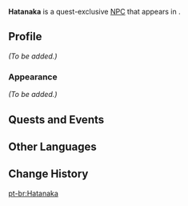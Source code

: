 {{Meta
<!-- REMOVE THIS TEMPLATE AFTER ADDING MISSING INFO -->
|missing_NPC_profile  = yes
}}
{{Character Infobox
|type             = Quest NPC
|image            = NPC Hatanaka.png
|realname         = 
|region           = Inazuma
|location         = Inazuma
|affiliation      = Tenryou Commission
|title            = Tenryou Commission Member
|voiceEN          = 
|voiceCN          = 
|voiceJP          = 
}}
'''Hatanaka''' is a quest-exclusive [[NPC]] that appears in {{Quest|The Firmiana Leaf Falls}}.

==Profile==
<!--detailed story/lore information goes here-->
''(To be added.)''

===Appearance===
''(To be added.)''

==Quests and Events==
{{Quests and Events}}

==Other Languages==
{{Other Languages
|default_hidden = 1
|en      = Hatanaka
|zhs     = 畑中
|zhs_rm  = Tiánzhōng
|zht     = 畑中
|zht_rm  = Tiánzhōng
|ja      = 畑中
|ja_rm   = Hatanaka
|ko      = 하타나카
|es      = Hatanaka
|fr      = Hatanaka
|ru      = Хатанака
|th      = Hatanaka
|vi      = Hatanaka
|de      = Hatanaka
|id      = Hatanaka
|pt      = Hatanaka
|tr      = Hatanaka
|it      = Hatanaka
}}

==Change History==
{{Change History|2.6}}
<!--
==References==
{{Reflist}}-->

[[pt-br:Hatanaka]]